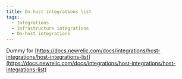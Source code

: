 ```yaml
---
title: On-host integrations list
tags:
  - Integrations
  - Infrastructure integrations
  - On-host integrations
---
```


Dummy for [https://docs.newrelic.com/docs/integrations/host-integrations/host-integrations-list](https://docs.newrelic.com/docs/integrations/host-integrations/host-integrations-list)
